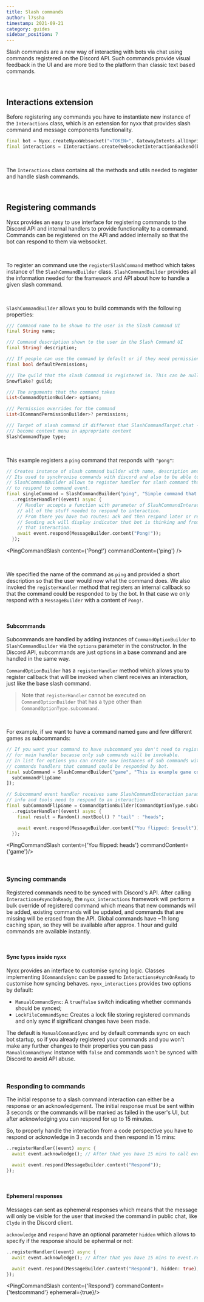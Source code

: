 ---
title: Slash commands
author: l7ssha
timestamp: 2021-09-21
category: guides
sidebar_position: 7
---


Slash commands are a new way of interacting with bots via chat using commands registered on the Discord API.
Such commands provide visual feedback in the UI and are more tied to the platform than classic text based commands.

<br />

## Interactions extension

Before registering any commands you have to instantiate new instance of the `Interactions` class, which is an extension for
nyxx that provides slash command and message components functionality.

```dart
final bot = Nyxx.createNyxxWebsocket("<TOKEN>", GatewayIntents.allUnprivileged);
final interactions = IInteractions.create(WebsocketInteractionBackend(bot));
```

<br />

The `Interactions` class contains all the methods and utils needed to register and handle slash commands.

<br />

## Registering commands

Nyxx provides an easy to use interface for registering commands to the Discord API and internal handlers to provide functionality to a command. Commands can be registered on the API and added internally so that the bot can respond to them via websocket.

<br />

To register an command use the `registerSlashCommand` method which takes instance of the `SlashCommandBuilder` class.
`SlashCommandBuilder` provides all the information needed for the framework and API about how to handle a given slash command.

<br />

`SlashCommandBuilder` allows you to build commands with the following properties:

```dart
/// Command name to be shown to the user in the Slash Command UI
final String name;

/// Command description shown to the user in the Slash Command UI
final String? description;

/// If people can use the command by default or if they need permissions to use it.
final bool defaultPermissions;

/// The guild that the slash Command is registered in. This can be null if its a global command.
Snowflake? guild;

/// The arguments that the command takes
List<CommandOptionBuilder> options;

/// Permission overrides for the command
List<ICommandPermissionBuilder>? permissions;

/// Target of slash command if different that SlashCommandTarget.chat - slash command will
/// become context menu in appropriate context
SlashCommandType type;
```

<br />

This example registers a `ping` command that responds with `"pong"`:

```dart
// Creates instance of slash command builder with name, description and sub options.
// Its used to synchronise commands with discord and also to be able to respond to them.
// SlashCommandBuilder allows to register handler for slash command that you will be able
// to respond to command event.
final singleCommand = SlashCommandBuilder("ping", "Simple command that responds with `pong`", [])
  ..registerHandler((event) async {
    // Handler accepts a function with parameter of SlashCommandInteraction which contains
    // all of the stuff needed to respond to interaction.
    // From there you have two routes: ack and then respond later or respond immediately without ack.
    // Sending ack will display indicator that bot is thinking and from there you will have 15 mins to respond to
    // that interaction.
    await event.respond(MessageBuilder.content("Pong!"));
  });
```

<PingCommandSlash content={'Pong!'} commandContent={'ping'} />

<br />

We specified the name of the command as `ping` and provided a short description so that the user would now what the command does. We also invoked the `registerHandler` method that registers an internal callback so that the command could be responded to by the bot. In that case we only respond with a `MessageBuilder` with a content of `Pong!`.

<br />

#### Subcommands

Subcommands are handled by adding instances of `CommandOptionBuilder` to `SlashCommandBuilder` via the `options` parameter
in the constructor. In the Discord API, subcommands are just options in a base command and are handled in the same way.

`CommandOptionBuilder` has a `registerHandler` method which allows you to register callback that will be invoked when client receives an interaction, just like the base slash command.

> Note that `registerHandler` cannot be executed on `CommandOptionBuilder` that has a type other than `CommandOptionType.subcommand`.

<br />

For example, if we want to have a command named `game` and few different games as subcommands:

```dart
// If you want your command to have subcommand you don't need to register handler
// for main handler because only sub commands will be invokable.
// In list for options you can create new instances of sub commands with
// commands handlers that command could be responded by bot.
final subCommand = SlashCommandBuilder("game", "This is example game command", [
  subCommandFlipGame
]);

// Subcommand event handler receives same SlashCommandInteraction parameter with all
// info and tools need to respond to an interaction
final subCommandFlipGame = CommandOptionBuilder(CommandOptionType.subCommand, "coinflip", "Coin flip game")
  ..registerHandler((event) async {
    final result = Random().nextBool() ? "tail" : "heads";

    await event.respond(MessageBuilder.content("You flipped: $result"));
  });
```

<PingCommandSlash content={'You flipped: heads'} commandContent={'game'}/>

<br />

### Syncing commands

Registered commands need to be synced with Discord's API. After calling `Interactions#syncOnReady`, the `nyxx_interactions` framework will perform a bulk override of registered command which means that new commands will be added, existing commands will be updated, and commands that are missing will be erased from the API. Global commands have ~1h long caching span, so they will be available after approx. 1 hour and guild commands are available instantly.

<br />

#### Sync types inside nyxx

Nyxx provides an interface to customise syncing logic. Classes implementing `ICommandsSync` can be passed to `Interactions#syncOnReady` to customise how syncing behaves. `nyxx_interactions` provides two options by default:

- `ManualCommandSync`: A `true`/`false` switch indicating whether commands should be synced;
- `LockFileCommandSync`: Creates a lock file storing registered commands and only sync if significant changes have been made.

The default is `ManualCommandSync` and by default commands sync on each bot startup, so if you already registered your commands and you won't make any further changes to their properties you can pass `ManualCommandSync` instance with `false` and commands won't be synced with Discord to avoid API abuse.

<br />

### Responding to commands

The initial response to a slash command interaction can either be a response or an acknowledgement. The initial response must be sent within 3 seconds or the commands will be marked as failed in the user's UI, but after acknowledging you can respond for up to 15 minutes.

So, to properly handle the interaction from a code perspective you have to respond or acknowledge in 3 seconds and then respond in 15 mins:

```dart
..registerHandler((event) async {
  await event.acknowledge(); // After that you have 15 mins to call event.respond

  await event.respond(MessageBuilder.content("Respond"));
});
```

<br />

#### Ephemeral responses

Messages can sent as ephemeral responses which means that the message will only be visible for the user that invoked the command in public chat, like `Clyde` in the Discord client.

`acknowledge` and `respond` have an optional parameter `hidden` which allows to specify if the response should be ephermal or not:

```dart
..registerHandler((event) async {
  await event.acknowledge(); // After that you have 15 mins to event.respond

  await event.respond(MessageBuilder.content("Respond"), hidden: true);
});
```

<PingCommandSlash content={'Respond'} commandContent={'testcommand'} ephemeral={true}/>
